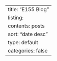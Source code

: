 ---
title: "E155 Blog"
listing:
  contents: posts
  sort: "date desc"
  type: default
  categories: false
---